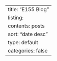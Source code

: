 ---
title: "E155 Blog"
listing:
  contents: posts
  sort: "date desc"
  type: default
  categories: false
---